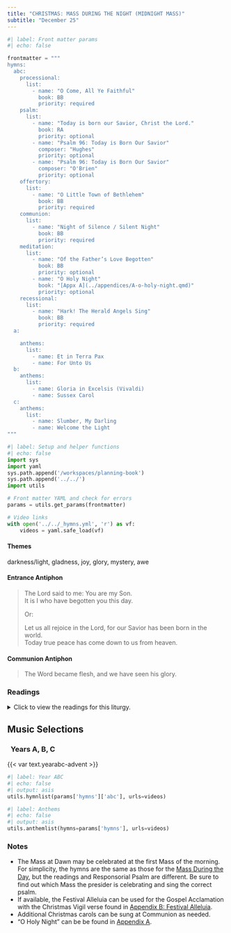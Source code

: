 ```yaml
---
title: "CHRISTMAS: MASS DURING THE NIGHT (MIDNIGHT MASS)"
subtitle: "December 25"
---
```


```python
#| label: Front matter params
#| echo: false

frontmatter = """
hymns:
  abc:
    processional:
      list:
        - name: "O Come, All Ye Faithful"
          book: BB
          priority: required
    psalm:
      list:
        - name: "Today is born our Savior, Christ the Lord."
          book: RA
          priority: optional
        - name: "Psalm 96: Today is Born Our Savior"
          composer: "Hughes"
          priority: optional
        - name: "Psalm 96: Today is Born Our Savior"
          composer: "O'Brien"
          priority: optional
    offertory:
      list:
        - name: "O Little Town of Bethlehem"
          book: BB
          priority: required
    communion:
      list:
        - name: "Night of Silence / Silent Night"
          book: BB
          priority: required
    meditation:
      list:
        - name: "Of the Father’s Love Begotten"
          book: BB
          priority: optional
        - name: "O Holy Night"
          book: "[Appx A](../appendices/A-o-holy-night.qmd)"
          priority: optional
    recessional:
      list:
        - name: "Hark! The Herald Angels Sing"
          book: BB
          priority: required
  a:

    anthems:
      list:
        - name: Et in Terra Pax
        - name: For Unto Us
  b:
    anthems:
      list:
        - name: Gloria in Excelsis (Vivaldi)
        - name: Sussex Carol
  c:
    anthems:
      list:
        - name: Slumber, My Darling
        - name: Welcome the Light
"""
```

```python
#| label: Setup and helper functions
#| echo: false
import sys
import yaml
sys.path.append('/workspaces/planning-book')
sys.path.append('../../')
import utils

# Front matter YAML and check for errors
params = utils.get_params(frontmatter)

# Video links
with open('../../_hymns.yml', 'r') as vf:
    videos = yaml.safe_load(vf)
```

:::  {.red}
#### **Themes**
:::

darkness/light, gladness, joy, glory, mystery, awe

:::  {.red}
#### **Entrance Antiphon**
:::

> The Lord said to me: You are my Son.  
> It is I who have begotten you this day.  
> 
> [Or:]{.red}
>  
> Let us all rejoice in the Lord, for our Savior has been born in the world.  
> Today true peace has come down to us from heaven.

:::  {.red}
#### **Communion Antiphon**
:::

> The Word became flesh, and we have seen his glory.

:::: {.content-visible when-format="html"}
::: {.red}
### Readings
:::

<details>
  <summary>Click to view the readings for this liturgy.</summary>

::: {.titlered}
### &nbsp; Years A, B, C
:::

::: {.red}
#### First Reading [Isaiah 9:1-6]{style="float:right" .small}
:::

The people who walked in darkness  
&emsp; have seen a great light;  
upon those who dwelt in the land of gloom  
&emsp; a light has shone.  
You have brought them abundant joy  
&emsp; and great rejoicing,  
as they rejoice before you as at the harvest,  
&emsp; as people make merry when dividing spoils.  
For the yoke that burdened them,  
&emsp; the pole on their shoulder,  
and the rod of their taskmaster  
&emsp; you have smashed, as on the day of Midian.  
For every boot that tramped in battle,  
&emsp; every cloak rolled in blood,  
&emsp; will be burned as fuel for flames.  
For a child is born to us, a son is given us;  
&emsp; upon his shoulder dominion rests.  
They name him Wonder-Counselor, God-Hero,  
&emsp; Father-Forever, Prince of Peace.  
His dominion is vast  
&emsp; and forever peaceful,  
from David’s throne, and over his kingdom,  
&emsp; which he confirms and sustains  
by judgment and justice,  
&emsp; both now and forever.  
The zeal of the LORD of hosts will do this!  

***

::: {.red}
#### Responsorial Psalm [Psalm 96: 1-2, 2-3, 11-12, 13; Luke 2:11]{style="float:right" .small}
:::

**[℟.]{.red}** **Today is born our Savior, Christ the Lord.**  

Sing to the LORD a new song;  
&emsp; sing to the LORD, all you lands.  
Sing to the LORD; bless his name. **[℟.]{.red}**  

Announce his salvation, day after day.  
&emsp; Tell his glory among the nations;  
&emsp; among all peoples, his wondrous deeds. **[℟.]{.red}**  

Let the heavens be glad and the earth rejoice;  
&emsp; let the sea and what fills it resound;  
&emsp; let the plains be joyful and all that is in them!  
Then shall all the trees of the forest exult. **[℟.]{.red}**  

They shall exult before the LORD, for he comes;  
&emsp; for he comes to rule the earth.  
He shall rule the world with justice  
&emsp; and the peoples with his constancy. **[℟.]{.red}**  

***

::: {.red}
#### Second Reading [Titus 2:11-14]{style="float:right" .small}
:::

Beloved:  
The grace of God has appeared, saving all  
and training us to reject godless ways and worldly desires  
and to live temperately, justly, and devoutly in this age,  
as we await the blessed hope,  
the appearance of the glory of our great God  
and savior Jesus Christ,  
who gave himself for us to deliver us from all lawlessness  
and to cleanse for himself a people as his own,  
eager to do what is good.  

***

::: {.red}
#### Gospel Acclamation [Luke 2:10-11]{style="float:right" .small}
:::

**[℟.]{.red}** **Alleluia, alleluia.**  
I proclaim to you good news of great joy:  
today a Savior is born for us,  
Christ the Lord. **[℟.]{.red}**  

***

::: {.red}
#### Gospel [Luke 2:1-14]{style="float:right" .small}
:::

In those days a decree went out from Caesar Augustus  
that the whole world should be enrolled.  
This was the first enrollment,  
when Quirinius was governor of Syria.  
So all went to be enrolled, each to his own town.  
And Joseph too went up from Galilee from the town of Nazareth  
to Judea, to the city of David that is called Bethlehem,  
because he was of the house and family of David,  
to be enrolled with Mary, his betrothed, who was with child.  
While they were there,  
the time came for her to have her child,  
and she gave birth to her firstborn son.  
She wrapped him in swaddling clothes and laid him in a manger,  
because there was no room for them in the inn.  

Now there were shepherds in that region living in the fields  
and keeping the night watch over their flock.  
The angel of the Lord appeared to them  
and the glory of the Lord shone around them,  
and they were struck with great fear.  
The angel said to them,  
“Do not be afraid;  
for behold, I proclaim to you good news of great joy  
that will be for all the people.  
For today in the city of David  
a savior has been born for you who is Christ and Lord.  
And this will be a sign for you:  
you will find an infant wrapped in swaddling clothes  
and lying in a manger.”  
And suddenly there was a multitude of the heavenly host with the angel,  
praising God and saying:  
&emsp; “Glory to God in the highest  
&emsp; &emsp; and on earth peace to those on whom his favor rests.”  

::: {.centered}
{{< var symbols.cross >}} &nbsp; {{< var symbols.cross >}} &nbsp; {{< var symbols.cross >}}
:::

</details>
::::

::: {.red}
## Music Selections
:::

::: {.titlered}
### &nbsp; Years A, B, C
:::
{{< var text.yearabc-advent >}}

```python
#| label: Year ABC
#| echo: false
#| output: asis
utils.hymnlist(params['hymns']['abc'], urls=videos)
```

```python
#| label: Anthems
#| echo: false
#| output: asis
utils.anthemlist(hymns=params['hymns'], urls=videos)
```

::: {.red}
### Notes
:::

* The Mass at Dawn may be celebrated at the first Mass of the morning. For simplicity, the hymns are the same as those for the [Mass During the Day](christmas-day.qmd), but the readings and Responsorial Psalm are diﬀerent. Be sure to find out which Mass the presider is celebrating and sing the correct psalm.
* If available, the Festival Alleluia can be used for the Gospel Acclamation with the Christmas Vigil verse found in [Appendix B: Festival Alleluia](../appendices/B-festival-alleluia.qmd).
* Additional Christmas carols can be sung at Communion as needed.
* "O Holy Night" can be be found in [Appendix A](../appendices/A-o-holy-night.qmd).